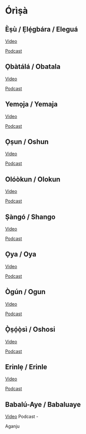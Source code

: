 # Órìṣà

## Èṣù / Ẹlẹ́gbára / Eleguá

[Video](https://youtu.be/821e5mtYjnY)

[Podcast](https://podcasts.apple.com/us/podcast/our-roots-only-the-strongest-roots-see-the-light/id1645823074?i=1000605270889)

## Ọbàtálá / Obatala

[Video](https://youtu.be/tyWrpK_lU5c)

[Podcast](https://podcasts.apple.com/us/podcast/our-roots-only-the-strongest-roots-see-the-light/id1645823074?i=1000588918368)

## Yemọja / Yemaja

[Video](https://youtu.be/8qbWBWH_cJc)

[Podcast](https://podcasts.apple.com/us/podcast/our-roots-only-the-strongest-roots-see-the-light/id1645823074?i=1000603827038)

## Ọṣun / Oshun

[Video](https://youtu.be/rwkxt7p5_JE)

[Podcast](https://podcasts.apple.com/us/podcast/our-roots-only-the-strongest-roots-see-the-light/id1645823074?i=1000582083738)

## Olóòkun / Olokun

[Video](https://youtu.be/W4uURtIGUGw)

[Podcast](https://podcasts.apple.com/us/podcast/our-roots-only-the-strongest-roots-see-the-light/id1645823074?i=1000589779343)

## Ṣàngó / Shango

[Video](https://youtu.be/h2Da5zuUUos)

[Podcast](https://podcasts.apple.com/us/podcast/our-roots-only-the-strongest-roots-see-the-light/id1645823074?i=1000584424404)

## Ọya / Oya

[Video](https://youtu.be/kUPH41ZOCGA)

[Podcast](https://podcasts.apple.com/us/podcast/our-roots-only-the-strongest-roots-see-the-light/id1645823074?i=1000598088059)

## Ògún / Ogun

[Video](https://youtu.be/DvtNHdVw5Lk)

[Podcast](https://podcasts.apple.com/us/podcast/our-roots-only-the-strongest-roots-see-the-light/id1645823074?i=1000595974801)

## Ọ̀ṣọ́ọ̀sì / Oshosi

[Video](https://youtu.be/UTfwjXY2fbU)

[Podcast](https://podcasts.apple.com/us/podcast/our-roots-only-the-strongest-roots-see-the-light/id1645823074?i=1000594523916)

## Erinlẹ / Erinle

[Video](https://youtu.be/2v3HxdCNZ28)

[Podcast](https://podcasts.apple.com/us/podcast/our-roots-only-the-strongest-roots-see-the-light/id1645823074?i=1000614787230)

## Babalú-Aye / Babaluaye

[Video](https://youtu.be/YdpkQJRz5p0)
Podcast - 

Aganju